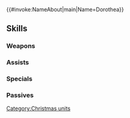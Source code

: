 {{#invoke:NameAbout|main|Name=Dorothea}}{{HeroPage Tabs}}
{{Hero Infobox
|Name=Dorothea
|Title=Yuletide Dancer
|WeaponType=Red Tome
|MoveType=Cavalry
|Origin=Fire Emblem Warriors: Three Hopes
|Gender=Female
|actorEN=Allegra Clark
|actorJP=長妻樹里
|artist=みく郎
|additionDate=December 16, 2022
|releaseDate=December 16, 2022
|cv1=12
|cv2=200700
|TagID=冬祭ドロテア
|InternalID=889
|Properties=special,refresher
|description=This charmer has done everything from trodding the boards to studying with the Black Eagles. Here, she will liven up the festival. Appears in Fire Emblem Warriors: Three Hopes.
}}
{{Stats Page
|Lv1HP=14|Lv1ATK=8|Lv1SPD=11|Lv1DEF=3|Lv1RES=3
|GRHP=50|GRATK=75|GRSPD=70|GRDEF=30|GRRES=50
}}
==Skills==
===Weapons===
{{Weapons Table
|weapon1=Fire
|weapon1Default=1
|weapon1Unlock=1
|weapon2=Elfire
|weapon2Default=2
|weapon2Unlock=2
|weapon3=Bolganone
|weapon3Default=4
|weapon3Unlock=3
|weapon4=Sevenfold Gifts
|weapon4Default=5
|weapon4Unlock=5
}}
===Assists===
{{Assists Table
|assist1=Sing
|assist1Default=4
|assist1Unlock=3
}}
===Specials===
{{Specials Table}}
===Passives===
{{Passives Table
|passiveB1=S/R Far Trace 1
|passiveB2=S/R Far Trace 2
|passiveB3=S/R Far Trace 3
|passiveB1Unlock=1
|passiveB2Unlock=2
|passiveB3Unlock=4
|passiveC1=Spd Tactic 1
|passiveC2=Spd Tactic 2
|passiveC3=Spd Tactic 3
|passiveC4=Inf. Spd Tactic
|passiveC1Unlock=2
|passiveC2Unlock=3
|passiveC3Unlock=4
|passiveC4Unlock=5
}}
{{Heroes Navbox}}
[[Category:Christmas units]]